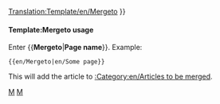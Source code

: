 <noinclude>[[Translation:Template/en/Mergeto]]</noinclude>{{en/Ambox| type  = move
| text  =  {{#IF: {{{1|}}} |It has been suggested that this article or section be [https://www.wikipedia.org/wiki/Wikipedia:Merging and moving pages merged] into<!--
                            --> ''[[:{{NAMESPACE}}:{{{1}}}|{{{1}}}]]''. ([[:{{NAMESPACE}} talk:{{{1}}}|Discuss]]) | No page name was supplied, fix this or remove the template
}} }}<includeonly>{{{2|[[Category:en/Articles to be merged|{{PAGENAME}}]]}}}</includeonly><noinclude>

====Template:Mergeto usage====
Enter <nowiki>{{</nowiki>'''Mergeto'''|'''Page name'''<nowiki>}}</nowiki>. Example:
<pre>{{en/Mergeto|en/Some page}}</pre>
This will add the article to [[:Category:en/Articles to be merged]].

[[Category:en/Templates|M]][[Category:en/Message boxes|M]]</noinclude>